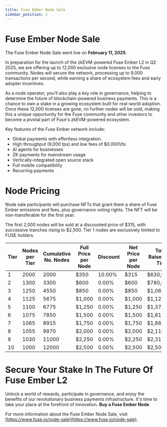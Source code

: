 ```yaml
---
title: Fuse Ember Node Sale
sidebar_position: 1
---
```


# Fuse Ember Node Sale

The Fuse Ember Node Sale went live on **February 11, 2025**.

In preparation for the launch of the zkEVM-powered Fuse Ember L2 in Q2 2025, we are offering up to 12,000 exclusive node licenses to the Fuse community. Nodes will secure the network, processing up to 9,000 transactions per second, while earning a share of ecosystem fees and early adopter incentives.

As a node operator, you'll also play a key role in governance, helping to determine the future of blockchain-powered business payments. This is a chance to own a stake in a growing ecosystem built for real-world adoption. Once these 12,000 licenses are gone, no further nodes will be sold, making this a unique opportunity for the Fuse community and other investors to become a pivotal part of Fuse's zkEVM-powered ecosystem.

Key features of the Fuse Ember network include:

* Global payments with effortless integration.
* High throughput (9,000 tps) and low fees of $0.0001/tx
* AI agents for businesses
* ZK payments for mainstream usage
* Vertically-integrated open source stack
* Full mobile compatibility
* Recurring payments

# Node Pricing

Node sale participants will purchase NFTs that grant them a share of Fuse Ember emissions and fees, plus governance voting rights. The NFT will be non-transferable for the first year.

The first 2,000 nodes will be sold at a discounted price of $315, with successive tranches rising to $2,500. Tier 1 nodes are exclusively limited to FUSE holders.

| **Tier** | **Nodes per Tier** | **Cumulative No. Nodes** | **Full Price per Node** | **Discount** | **Net Price per Node** | **Total Raised Per Tier** |
| -------- | ------------------ | ------------------------ | ----------------------- | ------------ | ---------------------- | ------------------------- |
| 1        | 2000               | 2000                     | $350                    | 10.00%       | $315                   | $630,000                  |
| 2        | 1300               | 3300                     | $600                    | 0.00%        | $600                   | $780,000                  |
| 3        | 1250               | 4550                     | $850                    | 0.00%        | $850                   | $1,062,500                |
| 4        | 1125               | 5675                     | $1,000                  | 0.00%        | $1,000                 | $1,125,000                |
| 5        | 1100               | 6775                     | $1,250                  | 0.00%        | $1,250                 | $1,375,000                |
| 6        | 1075               | 7850                     | $1,500                  | 0.00%        | $1,500                 | $1,612,500                |
| 7        | 1065               | 8915                     | $1,750                  | 0.00%        | $1,750                 | $1,863,750                |
| 8        | 1055               | 9970                     | $2,000                  | 0.00%        | $2,000                 | $2,110,000                |
| 9        | 1030               | 11000                    | $2,250                  | 0.00%        | $2,250                 | $2,317,500                |
| 10       | 1000               | 12000                    | $2,500                  | 0.00%        | $2,500                 | $2,500,000                |

# Secure Your Stake In The Future Of Fuse Ember L2

Unlock a world of rewards, participate in governance, and enjoy the benefits of our revolutionary business payments infrastructure. It's time to take your place at the forefront of innovation. **Buy a Fuse Ember Node**.

For more information about the Fuse Ember Node Sale, visit [https://www.fuse.io/node-sale](https://www.fuse.io/node-sale).
